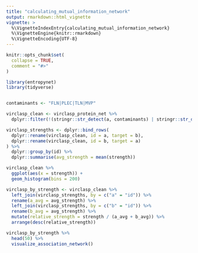 ```yaml
---
title: "calculating_mutual_information_network"
output: rmarkdown::html_vignette
vignette: >
  %\VignetteIndexEntry{calculating_mutual_information_network}
  %\VignetteEngine{knitr::rmarkdown}
  %\VignetteEncoding{UTF-8}
---
```


```r
knitr::opts_chunk$set(
  collapse = TRUE,
  comment = "#>"
)
```

```r
library(entropynet)
library(tidyverse)


contaminants <- "FLN|PLEC|TLN|MVP"

virclasp_clean <- virclasp_protein_net %>% 
  dplyr::filter(!(stringr::str_detect(a, contaminants) | stringr::str_detect(b, contaminants)))

virclasp_strengths <- dplyr::bind_rows(
  dplyr::rename(virclasp_clean, id = a, target = b),
  dplyr::rename(virclasp_clean, id = b, target = a)
) %>% 
  dplyr::group_by(id) %>% 
  dplyr::summarise(avg_strength = mean(strength))

```

```r
virclasp_clean %>% 
  ggplot(aes(x = strength)) +
  geom_histogram(bins = 200)
```

```r
virclasp_by_strength <- virclasp_clean %>% 
  left_join(virclasp_strengths, by = c("a" = "id")) %>% 
  rename(a_avg = avg_strength) %>% 
  left_join(virclasp_strengths, by = c("b" = "id")) %>% 
  rename(b_avg = avg_strength) %>% 
  mutate(relative_strength = strength / (a_avg + b_avg)) %>% 
  arrange(desc(relative_strength))

virclasp_by_strength %>% 
  head(50) %>%
  visualize_association_network()
```


